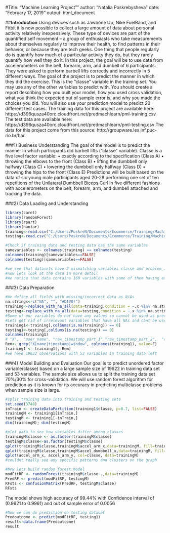 
#Title: "Machine Learning Project""
author: "Natalia Poskrebysheva"
date: "February 17, 2019"
output: html_document

##**Introduction**
Using devices such as Jawbone Up, Nike FuelBand, and Fitbit it is now possible to collect a large amount of data about personal activity relatively inexpensively. These type of devices are part of the quantified self movement – a group of enthusiasts who take measurements about themselves regularly to improve their health, to find patterns in their behavior, or because they are tech geeks. One thing that people regularly do is quantify how much of a particular activity they do, but they rarely quantify how well they do it. 
In this project, the goal will be to use data from accelerometers on the belt, forearm, arm, and dumbell of 6 participants. They were asked to perform barbell lifts correctly and incorrectly in 5 different ways. The goal of the project is to predict the manner in which they did the exercise. This is the "classe" variable in the training set. You may use any of the other variables to predict with. You should create a report describing how you built your model, how you used cross validation, what you think the expected out of sample error is, and why you made the choices you did. You will also use your prediction model to predict 20 different test cases.
The training data for this project are available here:
https://d396qusza40orc.cloudfront.net/predmachlearn/pml-training.csv
The test data are available here:
https://d396qusza40orc.cloudfront.net/predmachlearn/pml-testing.csv
The data for this project come from this source: http://groupware.les.inf.puc-rio.br/har. 

###1)	Business Understanding 
The goal of the model is to predict the manner in which participants did barbell lifts (“classe” variable). Classe is a five level factor variable:
•	exactly according to the specification (Class A)
•	throwing the elbows to the front (Class B)
•	lifting the dumbbell only halfway (Class C)
•	lowering the dumbbell only halfway (Class D) 
•	throwing the hips to the front (Class E)
Predictions will be built based on the data of six young male participants aged 20-28 performing one set of ten repetitions of the Unilateral Dumbbell Biceps Curl in five different fashions with accelerometers on the belt, forearm, arm, and dumbell  attached and tracking the data.

###2)	Data  Loading and Understanding 

```r
library(caret)
library(randomForest)
library(rpart)
library(naniar)
training<-read.csv("C:/Users/PoskreN/Documents/Ecommerce/Training/Machine Learning/Project/pml-training.csv")
testing<-read.csv("C:/Users/PoskreN/Documents/Ecommerce/Training/Machine Learning/Project/pml-testing.csv")

#Check if training data and testing data has the same variables 
samevariables <- colnames(training) == colnames(testing)
colnames(training)[samevariables==FALSE]
colnames(testing)[samevariables==FALSE]
```
```r
#we see that datasets have 2 mismatching variables classe and problem_id
#now lets look at the data in more detail
#We notice that data contains 160 variables with some of them having empty fields, NAs and #Div/0!
```
###3)	Data Preparation

```r
#We define all fields with missing/incorrect data as N/As
na.strings<-c("NA", "", "#DIV0!")
training<-replace_with_na_all(data=training,condition = ~.x %in% na.strings)
testing<-replace_with_na_all(data=testing,condition = ~.x %in% na.strings)
#Some of our variables do not have any values so cannot be used as predictor
#Lets get rid of irrelevant variables that have all NAs and cant be used as predictors
training1<-training[,colSums(is.na(training)) == 0]
testing1<-testing[,colSums(is.na(testing)) == 0]
colnames(training1)
# "X",  "user_name", "raw_timestamp_part_1" "raw_timestamp_part_2",  "cvtd_timestamp"       "new_window", "num_window"  cant be used as predictors so we remove them
Rem<- grep("X|name|timestamp|window", colnames(training1), value=F)
training1 <- training1[,-Rem]
#we have 19622 observations with 53 variables in training data left
```
###4)	Model Building and Evaluation
Our goal is to predict unordered factor variable(classe) based on a large sample size of 19622 in training data set and 53  variables. The sample size allows us to split the training data set 70%/30% for cross-validation. We will use random forest algorithm for prediction as it is known for its accuracy in predicting multiclasse problems when sample size is large. 
```r
#split training data into training and testing sets 
set.seed(3748)
inTrain <- createDataPartition(training1$classe, p=0.7, list=FALSE)
trainingM <- training1[inTrain,]
testingM <- training1[-inTrain,]
dim(trainingM); dim(testingM)
```
```r
#plot data to see how variables differ among classes
trainingM$classe <- as.factor(trainingM$classe)
testingM$classe<-as.factor(testingM$classe)
qplot(trainingM$classe,trainingM$accel_arm_x,data=trainingM, fill=trainingM$classe,geom=c("boxplot"))
qplot(trainingM$classe,trainingM$accel_dumbbell_x,data=trainingM, fill=trainingM$classe,geom=c("boxplot"))
qplot(accel_arm_x, accel_arm_y, col=classe, data=trainingM)
#couldnt really see any specific patterns and clusters on the graph
```
```r
#Now lets build random forest model
modFitRF <- randomForest(trainingM$classe~.,data=trainingM)
PredRF <- predict(modFitRF, testingM)
RFsts <- confusionMatrix(PredRF, testingM$classe)
RFsts
```
The model shows high accuracy of 99.44% with Confidence interval of (0.9921 to 0.9961) and out of sample error of 0.0056

```r
#Now we can do prediction on testing dataset
Predoutcome <- predict(modFitRF, testing1)
result<-data.frame(Predoutcome)
result

```

